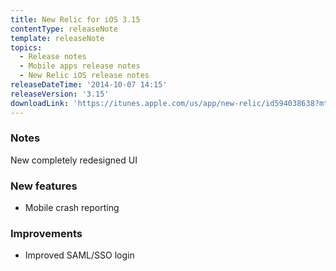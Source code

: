 ```yaml
---
title: New Relic for iOS 3.15
contentType: releaseNote
template: releaseNote
topics:
  - Release notes
  - Mobile apps release notes
  - New Relic iOS release notes
releaseDateTime: '2014-10-07 14:15'
releaseVersion: '3.15'
downloadLink: 'https://itunes.apple.com/us/app/new-relic/id594038638?mt=8'
---
```


### Notes

New completely redesigned UI

### New features

* Mobile crash reporting

### Improvements

* Improved SAML/SSO login

